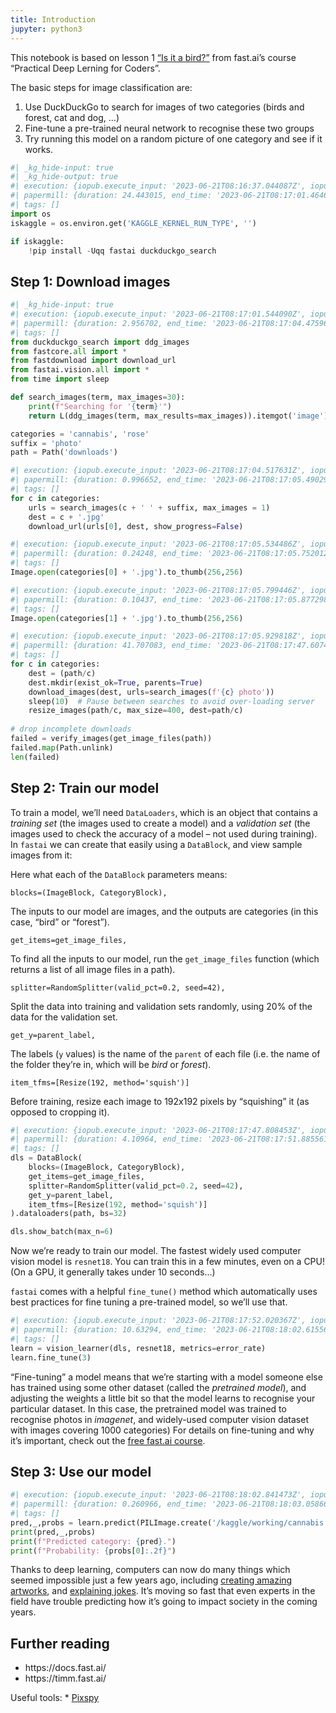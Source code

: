 ```yaml
---
title: Introduction
jupyter: python3
---
```




This notebook is based on lesson 1 ["Is it a bird?"](https://www.kaggle.com/code/jhoward/is-it-a-bird-creating-a-model-from-your-own-data) from fast.ai's course "Practical Deep Lerning for Coders".

The basic steps for image classification are:

1. Use DuckDuckGo to search for images of two categories (birds and forest, cat and dog, ...)
2. Fine-tune a pre-trained neural network to recognise these two groups
3. Try running this model on a random picture of one category and see if it works.

```python
#| _kg_hide-input: true
#| _kg_hide-output: true
#| execution: {iopub.execute_input: '2023-06-21T08:16:37.044087Z', iopub.status.busy: '2023-06-21T08:16:37.042487Z', iopub.status.idle: '2023-06-21T08:17:01.464485Z', shell.execute_reply: '2023-06-21T08:17:01.463665Z', shell.execute_reply.started: '2023-06-21T08:03:07.950218Z'}
#| papermill: {duration: 24.443015, end_time: '2023-06-21T08:17:01.464699', exception: false, start_time: '2023-06-21T08:16:37.021684', status: completed}
#| tags: []
import os
iskaggle = os.environ.get('KAGGLE_KERNEL_RUN_TYPE', '')

if iskaggle:
    !pip install -Uqq fastai duckduckgo_search 
```

## Step 1: Download images 

```python
#| _kg_hide-input: true
#| execution: {iopub.execute_input: '2023-06-21T08:17:01.544090Z', iopub.status.busy: '2023-06-21T08:17:01.543105Z', iopub.status.idle: '2023-06-21T08:17:04.475822Z', shell.execute_reply: '2023-06-21T08:17:04.475159Z', shell.execute_reply.started: '2023-06-21T08:03:32.597286Z'}
#| papermill: {duration: 2.956702, end_time: '2023-06-21T08:17:04.475961', exception: false, start_time: '2023-06-21T08:17:01.519259', status: completed}
#| tags: []
from duckduckgo_search import ddg_images
from fastcore.all import *
from fastdownload import download_url
from fastai.vision.all import *
from time import sleep

def search_images(term, max_images=30):
    print(f"Searching for '{term}'")
    return L(ddg_images(term, max_results=max_images)).itemgot('image')

categories = 'cannabis', 'rose'
suffix = 'photo'
path = Path('downloads')
```

```python
#| execution: {iopub.execute_input: '2023-06-21T08:17:04.517631Z', iopub.status.busy: '2023-06-21T08:17:04.516407Z', iopub.status.idle: '2023-06-21T08:17:05.489209Z', shell.execute_reply: '2023-06-21T08:17:05.490100Z', shell.execute_reply.started: '2023-06-21T08:03:35.575225Z'}
#| papermill: {duration: 0.996652, end_time: '2023-06-21T08:17:05.490293', exception: false, start_time: '2023-06-21T08:17:04.493641', status: completed}
#| tags: []
for c in categories:
    urls = search_images(c + ' ' + suffix, max_images = 1)
    dest = c + '.jpg'
    download_url(urls[0], dest, show_progress=False)
```

```python
#| execution: {iopub.execute_input: '2023-06-21T08:17:05.534486Z', iopub.status.busy: '2023-06-21T08:17:05.533604Z', iopub.status.idle: '2023-06-21T08:17:05.751379Z', shell.execute_reply: '2023-06-21T08:17:05.751842Z', shell.execute_reply.started: '2023-06-21T08:03:41.732377Z'}
#| papermill: {duration: 0.24248, end_time: '2023-06-21T08:17:05.752012', exception: false, start_time: '2023-06-21T08:17:05.509532', status: completed}
#| tags: []
Image.open(categories[0] + '.jpg').to_thumb(256,256)
```

```python
#| execution: {iopub.execute_input: '2023-06-21T08:17:05.799446Z', iopub.status.busy: '2023-06-21T08:17:05.798137Z', iopub.status.idle: '2023-06-21T08:17:05.876622Z', shell.execute_reply: '2023-06-21T08:17:05.877125Z', shell.execute_reply.started: '2023-06-21T08:03:45.038613Z'}
#| papermill: {duration: 0.10437, end_time: '2023-06-21T08:17:05.877298', exception: false, start_time: '2023-06-21T08:17:05.772928', status: completed}
#| tags: []
Image.open(categories[1] + '.jpg').to_thumb(256,256)
```

```python
#| execution: {iopub.execute_input: '2023-06-21T08:17:05.929818Z', iopub.status.busy: '2023-06-21T08:17:05.928981Z', iopub.status.idle: '2023-06-21T08:17:47.606773Z', shell.execute_reply: '2023-06-21T08:17:47.607263Z', shell.execute_reply.started: '2023-06-21T08:06:36.691899Z'}
#| papermill: {duration: 41.707083, end_time: '2023-06-21T08:17:47.607425', exception: false, start_time: '2023-06-21T08:17:05.900342', status: completed}
#| tags: []
for c in categories:
    dest = (path/c)
    dest.mkdir(exist_ok=True, parents=True)
    download_images(dest, urls=search_images(f'{c} photo'))
    sleep(10)  # Pause between searches to avoid over-loading server
    resize_images(path/c, max_size=400, dest=path/c)
    
# drop incomplete downloads
failed = verify_images(get_image_files(path))
failed.map(Path.unlink)
len(failed)
```

## Step 2: Train our model

To train a model, we'll need `DataLoaders`, which is an object that contains a *training set* (the images used to create a model) and a *validation set* (the images used to check the accuracy of a model -- not used during training). In `fastai` we can create that easily using a `DataBlock`, and view sample images from it:

Here what each of the `DataBlock` parameters means:

    blocks=(ImageBlock, CategoryBlock),

The inputs to our model are images, and the outputs are categories (in this case, "bird" or "forest").

    get_items=get_image_files, 

To find all the inputs to our model, run the `get_image_files` function (which returns a list of all image files in a path).

    splitter=RandomSplitter(valid_pct=0.2, seed=42),

Split the data into training and validation sets randomly, using 20% of the data for the validation set.

    get_y=parent_label,

The labels (`y` values) is the name of the `parent` of each file (i.e. the name of the folder they're in, which will be *bird* or *forest*).

    item_tfms=[Resize(192, method='squish')]

Before training, resize each image to 192x192 pixels by "squishing" it (as opposed to cropping it).

```python
#| execution: {iopub.execute_input: '2023-06-21T08:17:47.808453Z', iopub.status.busy: '2023-06-21T08:17:47.807675Z', iopub.status.idle: '2023-06-21T08:17:51.884892Z', shell.execute_reply: '2023-06-21T08:17:51.885395Z', shell.execute_reply.started: '2023-06-21T08:09:51.676939Z'}
#| papermill: {duration: 4.10964, end_time: '2023-06-21T08:17:51.885561', exception: false, start_time: '2023-06-21T08:17:47.775921', status: completed}
#| tags: []
dls = DataBlock(
    blocks=(ImageBlock, CategoryBlock), 
    get_items=get_image_files, 
    splitter=RandomSplitter(valid_pct=0.2, seed=42),
    get_y=parent_label,
    item_tfms=[Resize(192, method='squish')]
).dataloaders(path, bs=32)

dls.show_batch(max_n=6)
```

Now we're ready to train our model. The fastest widely used computer vision model is `resnet18`. You can train this in a few minutes, even on a CPU! (On a GPU, it generally takes under 10 seconds...)

`fastai` comes with a helpful `fine_tune()` method which automatically uses best practices for fine tuning a pre-trained model, so we'll use that.

```python
#| execution: {iopub.execute_input: '2023-06-21T08:17:52.020367Z', iopub.status.busy: '2023-06-21T08:17:52.019445Z', iopub.status.idle: '2023-06-21T08:18:02.615412Z', shell.execute_reply: '2023-06-21T08:18:02.614668Z', shell.execute_reply.started: '2023-06-21T08:11:14.367043Z'}
#| papermill: {duration: 10.63294, end_time: '2023-06-21T08:18:02.615562', exception: false, start_time: '2023-06-21T08:17:51.982622', status: completed}
#| tags: []
learn = vision_learner(dls, resnet18, metrics=error_rate)
learn.fine_tune(3)
```

"Fine-tuning" a model means that we're starting with a model someone else has trained using some other dataset (called the *pretrained model*), and adjusting the weights a little bit so that the model learns to recognise your particular dataset. In this case, the pretrained model was trained to recognise photos in *imagenet*, and widely-used computer vision dataset with images covering 1000 categories) For details on fine-tuning and why it's important, check out the [free fast.ai course](https://course.fast.ai/).

## Step 3: Use our model 

```python
#| execution: {iopub.execute_input: '2023-06-21T08:18:02.841473Z', iopub.status.busy: '2023-06-21T08:18:02.840306Z', iopub.status.idle: '2023-06-21T08:18:03.058531Z', shell.execute_reply: '2023-06-21T08:18:03.057956Z', shell.execute_reply.started: '2023-06-21T08:15:42.929312Z'}
#| papermill: {duration: 0.260966, end_time: '2023-06-21T08:18:03.058668', exception: false, start_time: '2023-06-21T08:18:02.797702', status: completed}
#| tags: []
pred,_,probs = learn.predict(PILImage.create('/kaggle/working/cannabis.jpg'))
print(pred,_,probs)
print(f"Predicted category: {pred}.")
print(f"Probability: {probs[0]:.2f}")
```

Thanks to deep learning, computers can now do many things which seemed impossible just a few years ago, including [creating amazing artworks](https://openai.com/dall-e-2/), and [explaining jokes](https://www.datanami.com/2022/04/22/googles-massive-new-language-model-can-explain-jokes/). It's moving so fast that even experts in the field have trouble predicting how it's going to impact society in the coming years.

## Further reading

* https://docs.fast.ai/
* https://timm.fast.ai/

Useful tools:
* [Pixspy](https://de.pixspy.com/)

